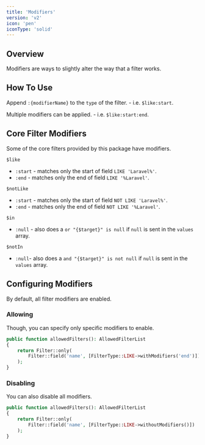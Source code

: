 ```yaml
---
title: 'Modifiers'
version: 'v2'
icon: 'pen'
iconType: 'solid'
---
```


## Overview

Modifiers are ways to slightly alter the way that a filter works.

## How To Use

Append `:{modifierName}` to the `type` of the filter.
    - i.e. `$like:start`.

Multiple modifiers can be applied.
    - i.e. `$like:start:end`.

## Core Filter Modifiers

Some of the core filters provided by this package have modifiers.

`$like` [<Icon icon="link" iconType="solid" />](/v2/available-filters/field-filters/like#modifiers)
- `:start` - matches only the start of field `LIKE 'Laravel%'`.
- `:end`  - matches only the end of field `LIKE '%Laravel'`.

`$notLike` [<Icon icon="link" iconType="solid" />](/v2/available-filters/field-filters/not-like#modifiers)
- `:start` - matches only the start of field `NOT LIKE 'Laravel%'`.
- `:end` - matches only the end of field `NOT LIKE '%Laravel'`.

`$in` [<Icon icon="link" iconType="solid" />](/v2/available-filters/field-filters/in#modifiers)
- `:null` - also does a `or "{$target}" is null` if `null` is sent in the `values` array.

`$notIn` [<Icon icon="link" iconType="solid" />](/v2/available-filters/field-filters/not-in#modifiers)
- `:null`- also does a `and "{$target}" is not null` if `null` is sent in the `values` array.

## Configuring Modifiers

By default, all filter modifiers are enabled.

### Allowing

Though, you can specify only specific modifiers to enable.

```php
public function allowedFilters(): AllowedFilterList
{
    return Filter::only(
        Filter::field('name', [FilterType::LIKE->withModifiers('end')])
    );
}
```

### Disabling

You can also disable all modifiers.

```php
public function allowedFilters(): AllowedFilterList
{
    return Filter::only(
        Filter::field('name', [FilterType::LIKE->withoutModifiers()])
    );
}
```
